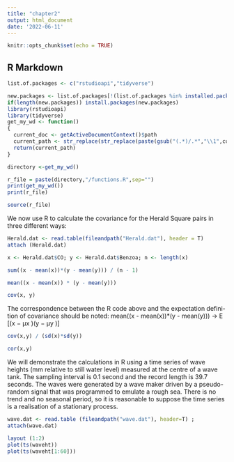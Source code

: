 ```yaml
---
title: "chapter2"
output: html_document
date: '2022-06-11'
---
```


```r
knitr::opts_chunk$set(echo = TRUE)
```

## R Markdown


```r
list.of.packages <- c("rstudioapi","tidyverse")

new.packages <- list.of.packages[!(list.of.packages %in% installed.packages()[,"Package"])]
if(length(new.packages)) install.packages(new.packages)
library(rstudioapi)
library(tidyverse)
get_my_wd <- function()
{
  current_doc <- getActiveDocumentContext()$path 
  current_path <- str_replace(str_replace(paste(gsub("(.*)/.*","\\1",current_doc),"")," ",""), " ","")
  return(current_path)
}

directory <-get_my_wd()

r_file = paste(directory,"/functions.R",sep="")
print(get_my_wd())
print(r_file)

source(r_file)
```


We now use R to calculate the covariance for the Herald Square pairs in
three different ways:


```r

Herald.dat <- read.table(fileandpath("Herald.dat"), header = T)
attach (Herald.dat)

x <- Herald.dat$CO; y <- Herald.dat$Benzoa; n <- length(x)
```
```r
sum((x - mean(x))*(y - mean(y))) / (n - 1)
```
```r
mean((x - mean(x)) * (y - mean(y)))
```
```r

cov(x, y)
```

The correspondence between the R code above and the expectation defini-
  tion of covariance should be noted:
mean((x - mean(x))*(y - mean(y))) → E [(x − μx )(y − μy )]

```r
cov(x,y) / (sd(x)*sd(y))
```
```r
cor(x,y)
```

 We will demonstrate the calculations in R using a time series of wave
 heights (mm relative to still water level) measured at the centre of a wave tank.
 The sampling interval is 0.1 second and the record length is 39.7 seconds. The
 waves were generated by a wave maker driven by a pseudo-random signal that
 was programmed to emulate a rough sea. There is no trend and no seasonal
 period, so it is reasonable to suppose the time series is a realisation of a
 stationary process.


```r
wave.dat <- read.table (fileandpath("wave.dat"), header=T) ; 
attach(wave.dat)
```
```r
layout (1:2)
plot(ts(waveht)) 
plot(ts(waveht[1:60]))
```

